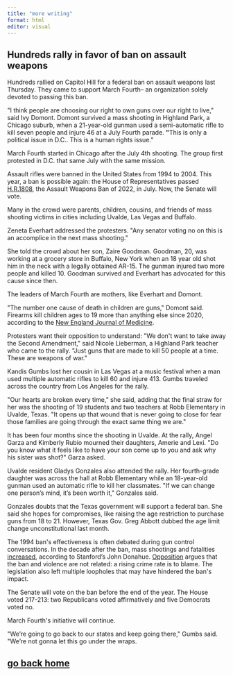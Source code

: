 ```yaml
---
title: "more writing"
format: html
editor: visual
---
```


## **Hundreds rally in favor of ban on assault weapons**

Hundreds rallied on Capitol Hill for a federal ban on assault weapons last Thursday. They came to support March Fourth-- an organization solely devoted to passing this ban.

\"I think people are choosing our right to own guns over our right to live,\" said Ivy Domont. Domont survived a mass shooting in Highland Park, a Chicago suburb, when a 21-year-old gunman used a semi-automatic rifle to kill seven people and injure 46 at a July Fourth parade. **\"**This is only a political issue in D.C.. This is a human rights issue.\" 

March Fourth started in Chicago after the July 4th shooting. The group first protested in D.C. that same July with the same mission.

Assault rifles were banned in the United States from 1994 to 2004. This year, a ban is possible again: the House of Representatives passed [H.R.1808](https://www.congress.gov/bill/117th-congress/house-bill/1808), the Assault Weapons Ban of 2022, in July. Now, the Senate will vote.

Many in the crowd were parents, children, cousins, and friends of mass shooting victims in cities including Uvalde, Las Vegas and Buffalo.

Zeneta Everhart addressed the protesters. \"Any senator voting no on this is an accomplice in the next mass shooting.\"

She told the crowd about her son, Zaire Goodman. Goodman, 20, was working at a grocery store in Buffalo, New York when an 18 year old shot him in the neck with a legally obtained AR-15. The gunman injured two more people and killed 10. Goodman survived and Everhart has advocated for this cause since then.

The leaders of March Fourth are mothers, like Everhart and Domont. 

\"The number one cause of death in children are guns,\" Domont said. Firearms kill children ages to 19 more than anything else since 2020, according to the [New England Journal of Medicine](https://www.nejm.org/doi/full/10.1056/NEJMc2201761).

Protesters want their opposition to understand: \"We don\'t want to take away the Second Amendment,\" said Nicole Lieberman, a Highland Park teacher who came to the rally. \"Just guns that are made to kill 50 people at a time. These are weapons of war.\"

Kandis Gumbs lost her cousin in Las Vegas at a music festival when a man used multiple automatic rifles to kill 60 and injure 413. Gumbs traveled across the country from Los Angeles for the rally. 

\"Our hearts are broken every time,\" she said, adding that the final straw for her was the shooting of 19 students and two teachers at Robb Elementary in Uvalde, Texas. \"It opens up that wound that is never going to close for fear those families are going through the exact same thing we are.\"

It has been four months since the shooting in Uvalde. At the rally, Angel Garza and Kimberly Rubio mourned their daughters, Amerie and Lexi. \"Do you know what it feels like to have your son come up to you and ask why his sister was shot?\" Garza asked.

Uvalde resident Gladys Gonzales also attended the rally. Her fourth-grade daughter was across the hall at Robb Elementary while an 18-year-old gunman used an automatic rifle to kill her classmates. \"If we can change one person's mind, it's been worth it,\" Gonzales said.

Gonzales doubts that the Texas government will support a federal ban. She said she hopes for compromises, like raising the age restriction to purchase guns from 18 to 21. However, Texas Gov. Greg Abbott dubbed the age limit change unconstitutional last month.

The 1994 ban\'s effectiveness is often debated during gun control conversations. In the decade after the ban, mass shootings and fatalities [increased](https://www.nytimes.com/2019/09/04/opinion/assault-weapon-ban.html), according to Stanford's John Donahue. [Opposition](https://www.washingtonpost.com/politics/2021/03/24/bidens-claim-that-1994-assault-weapons-law-brought-down-mass-shootings/) argues that the ban and violence are not related: a rising crime rate is to blame. The legislation also left multiple loopholes that may have hindered the ban\'s impact.

The Senate will vote on the ban before the end of the year. The House voted 217-213: two Republicans voted affirmatively and five Democrats voted no.

March Fourth\'s initiative will continue. 

\"We're going to go back to our states and keep going there,\" Gumbs said. \"We're not gonna let this go under the wraps.

## [go back home](https://laylanayfeh.github.io/laylanayfeh/)
